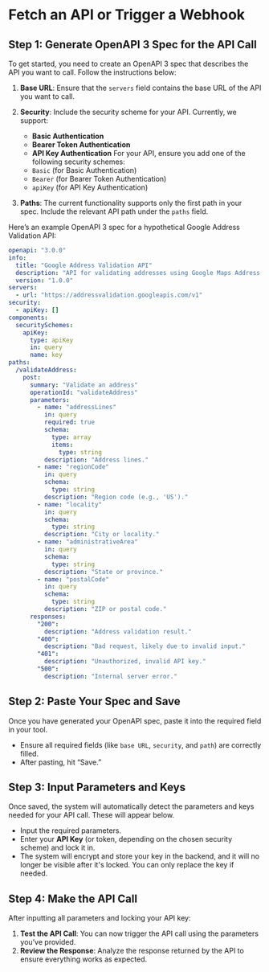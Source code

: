 # Fetch an API or Trigger a Webhook

## Step 1: Generate OpenAPI 3 Spec for the API Call

To get started, you need to create an OpenAPI 3 spec that describes the API you want to call. Follow the instructions below:

1. **Base URL**: Ensure that the `servers` field contains the base URL of the API you want to call.
2. **Security**: Include the security scheme for your API. Currently, we support:
   - **Basic Authentication**
   - **Bearer Token Authentication**
   - **API Key Authentication**
   For your API, ensure you add one of the following security schemes:
   - `Basic` (for Basic Authentication)
   - `Bearer` (for Bearer Token Authentication)
   - `apiKey` (for API Key Authentication)

3. **Paths**: The current functionality supports only the first path in your spec. Include the relevant API path under the `paths` field.

Here’s an example OpenAPI 3 spec for a hypothetical Google Address Validation API:

```yaml
openapi: "3.0.0"
info:
  title: "Google Address Validation API"
  description: "API for validating addresses using Google Maps Address Validation."
  version: "1.0.0"
servers:
  - url: "https://addressvalidation.googleapis.com/v1"
security:
  - apiKey: []
components:
  securitySchemes:
    apiKey:
      type: apiKey
      in: query
      name: key
paths:
  /validateAddress:
    post:
      summary: "Validate an address"
      operationId: "validateAddress"
      parameters:
        - name: "addressLines"
          in: query
          required: true
          schema:
            type: array
            items:
              type: string
          description: "Address lines."
        - name: "regionCode"
          in: query
          schema:
            type: string
          description: "Region code (e.g., 'US')."
        - name: "locality"
          in: query
          schema:
            type: string
          description: "City or locality."
        - name: "administrativeArea"
          in: query
          schema:
            type: string
          description: "State or province."
        - name: "postalCode"
          in: query
          schema:
            type: string
          description: "ZIP or postal code."
      responses:
        "200":
          description: "Address validation result."
        "400":
          description: "Bad request, likely due to invalid input."
        "401":
          description: "Unauthorized, invalid API key."
        "500":
          description: "Internal server error."
```

## Step 2: Paste Your Spec and Save

Once you have generated your OpenAPI spec, paste it into the required field in your tool.

- Ensure all required fields (like `base URL`, `security`, and `path`) are correctly filled.
- After pasting, hit “Save.”

## Step 3: Input Parameters and Keys

Once saved, the system will automatically detect the parameters and keys needed for your API call. These will appear below.

- Input the required parameters.
- Enter your **API Key** (or token, depending on the chosen security scheme) and lock it in.
- The system will encrypt and store your key in the backend, and it will no longer be visible after it's locked. You can only replace the key if needed.

## Step 4: Make the API Call

After inputting all parameters and locking your API key:

1. **Test the API Call**: You can now trigger the API call using the parameters you’ve provided.
2. **Review the Response**: Analyze the response returned by the API to ensure everything works as expected.
